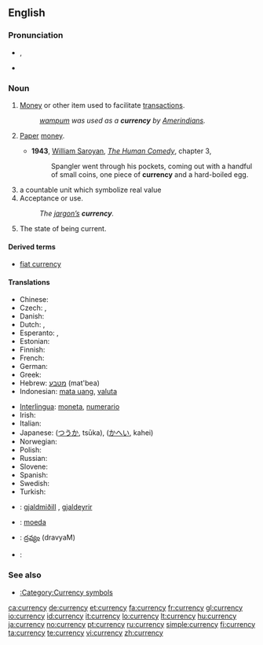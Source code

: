 ==English==

{{wikipedia}}

===Pronunciation===
* {{a|US}} {{IPA|/ˈkɝ.ən.si/}}, {{SAMPA|/"k3`.@n.si/}}
* {{audio|en-us-currency.ogg|Audio (US)}}

===Noun===
{{en-noun|currencies|-}}

# [[Money]] or other item used to facilitate [[transaction]]s.
#: ''[[wampum]] was used as a '''currency''' by [[Amerindian]]s.''
# {{context|more|_|specifically}} [[paper|Paper]] [[money]].
#* '''1943''', [[w:William Saroyan|William Saroyan]], [[w:The Human Comedy (novel)|''The Human Comedy'']], chapter 3,
#*: Spangler went through his pockets, coming out with a handful of small coins, one piece of '''currency''' and a hard-boiled egg.
# a countable unit which symbolize real value
# Acceptance or use.
#: ''The [[jargon|jargon’s]] '''currency'''.''
# The state of being current.

====Derived terms====
* [[fiat currency]]

====Translations====
{{trans-top|money or other item used to facilitate transactions}}
* Chinese: {{zh-ts|貨幣|货币}}
* Czech: {{t-|cs|měna|f}}, {{t+|cs|valuta|f}}
* Danish: {{t+|da|valuta}}
* Dutch: {{t-|nl|munteenheid|f}}, {{t-|nl|valuta}}
* Esperanto: {{t-|eo|mono|xs=Esperanto}}, {{t-|eo|valuto|xs=Esperanto}}
* Estonian: {{t-|et|valuuta}}
* Finnish: {{t+|fi|valuutta}}
* French: {{t+|fr|monnaie|f}}
* German: {{t+|de|Währung|f}}
* Greek: {{t+|el|νόμισμα|n|sc=Grek}}
* Hebrew: [[מטבע]] (mat'bea) {{m}}
* Indonesian: [[mata uang]], [[valuta]]
{{trans-mid}}
* [[Interlingua]]: [[moneta]], [[numerario]]
* Irish: {{t|ga|airgeadra|m}}
* Italian: {{t+|it|valuta}}
* Japanese: {{Jpan|[[通貨]]}} ([[つうか]], tsūka), {{Jpan|[[貨幣]]}} ([[かへい]], kahei)
* Norwegian: {{t-|no|valuta}}
* Polish: {{t+|pl|waluta|f}}
* Russian: {{t+|ru|валюта|sc=Cyrl}}
* Slovene: {{t-|sl|valuta|f}}
* Spanish: {{t+|es|moneda|f}}
* Swedish: {{t+|sv|valuta}}
* Turkish: {{t+|tr|para birimi}}
{{trans-bottom}}

{{checktrans-top}}
<!--added {{ttbc}}s here.-->
* {{ttbc|Icelandic}}: [[gjaldmiðill]] {{m}}, [[gjaldeyrir]] {{m}}
{{trans-mid}}
* {{ttbc|Portuguese}}: [[moeda]] {{f}}
* {{ttbc|Telugu}}: [[ద్రవ్యం]] (dravyaM)
* {{ttbc|Thai}}: {{Thai|[[เงินตรา]]}}
{{trans-bottom}}

===See also===
* [[:Category:Currency symbols]]

[[ca:currency]]
[[de:currency]]
[[et:currency]]
[[fa:currency]]
[[fr:currency]]
[[gl:currency]]
[[io:currency]]
[[id:currency]]
[[it:currency]]
[[lo:currency]]
[[lt:currency]]
[[hu:currency]]
[[ja:currency]]
[[no:currency]]
[[pt:currency]]
[[ru:currency]]
[[simple:currency]]
[[fi:currency]]
[[ta:currency]]
[[te:currency]]
[[vi:currency]]
[[zh:currency]]
